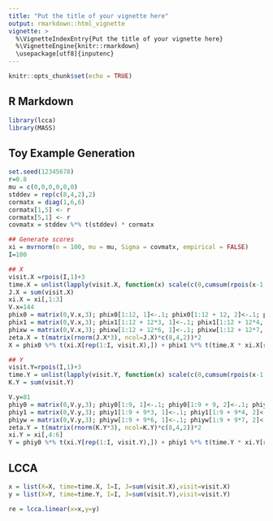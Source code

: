 ```yaml
---
title: "Put the title of your vignette here"
output: rmarkdown::html_vignette
vignette: >
  %\VignetteIndexEntry{Put the title of your vignette here}
  %\VignetteEngine{knitr::rmarkdown}
  \usepackage[utf8]{inputenc}
---
```


```r
knitr::opts_chunk$set(echo = TRUE)
```

## R Markdown

```r
library(lcca)
library(MASS)
```

## Toy Example Generation
```r
set.seed(12345678)
r=0.8
mu = c(0,0,0,0,0,0)
stddev = rep(c(8,4,2),2)
cormatx = diag(1,6,6)
cormatx[1,5] <- r
cormatx[5,1] <- r
covmatx = stddev %*% t(stddev) * cormatx

## Generate scores
xi = mvrnorm(n = 100, mu = mu, Sigma = covmatx, empirical = FALSE)
I=100

## X
visit.X =rpois(I,1)+3
time.X = unlist(lapply(visit.X, function(x) scale(c(0,cumsum(rpois(x-1,1)+1)))))
J.X = sum(visit.X)
xi.X = xi[,1:3]
V.x=144
phix0 = matrix(0,V.x,3); phix0[1:12, 1]<-.1; phix0[1:12 + 12, 2]<-.1; phix0[1:12 + 12*2, 3]<-.1
phix1 = matrix(0,V.x,3); phix1[1:12 + 12*3, 1]<-.1; phix1[1:12 + 12*4, 2]<-.1; phix1[1:12 + 12*5, 3]<-.1
phixw = matrix(0,V.x,3); phixw[1:12 + 12*6, 1]<-.1; phixw[1:12 + 12*7, 2]<-.1; phixw[1:12 + 12*8, 3]<-.1
zeta.X = t(matrix(rnorm(J.X*3), ncol=J.X)*c(8,4,2))*2
X = phix0 %*% t(xi.X[rep(1:I, visit.X),]) + phix1 %*% t(time.X * xi.X[rep(1:I, visit.X),]) + phixw %*% t(zeta.X) + matrix(rnorm(V.x*J.X, 0, .1), V.x, J.X)

## Y
visit.Y=rpois(I,1)+3
time.Y = unlist(lapply(visit.Y, function(x) scale(c(0,cumsum(rpois(x-1,1)+1)))))
K.Y = sum(visit.Y)

V.y=81
phiy0 = matrix(0,V.y,3); phiy0[1:9, 1]<-.1; phiy0[1:9 + 9, 2]<-.1; phiy0[1:9 + 9*2, 3]<-.1
phiy1 = matrix(0,V.y,3); phiy1[1:9 + 9*3, 1]<-.1; phiy1[1:9 + 9*4, 2]<-.1; phiy1[1:9 + 9*5, 3]<-.1
phiyw = matrix(0,V.y,3); phiyw[1:9 + 9*6, 1]<-.1; phiyw[1:9 + 9*7, 2]<-.1; phiyw[1:9 + 9*8, 3]<-.1
zeta.Y = t(matrix(rnorm(K.Y*3), ncol=K.Y)*c(8,4,2))*2
xi.Y = xi[,4:6]
Y = phiy0 %*% t(xi.Y[rep(1:I, visit.Y),]) + phiy1 %*% t(time.Y * xi.Y[rep(1:I, visit.Y),]) + phiyw %*% t(zeta.Y) + matrix(rnorm(V.y*K.Y ,0, .1), V.y, K.Y)
```

## LCCA 
```r

x = list(X=X, time=time.X, I=I, J=sum(visit.X),visit=visit.X)
y = list(X=Y, time=time.Y, I=I, J=sum(visit.Y),visit=visit.Y)

re = lcca.linear(x=x,y=y)
```
